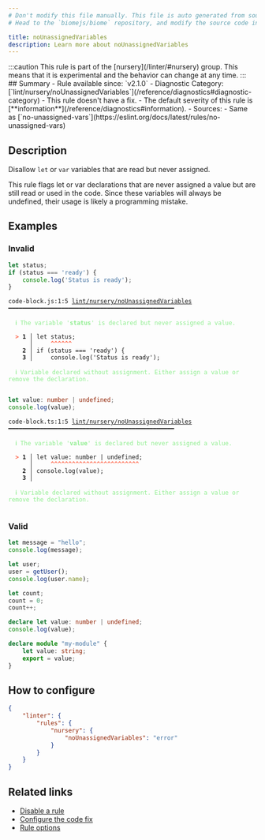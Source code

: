 ```yaml
---
# Don't modify this file manually. This file is auto generated from source, and you will lose your changes next time the website is built.
# Head to the `biomejs/biome` repository, and modify the source code in there.

title: noUnassignedVariables
description: Learn more about noUnassignedVariables
---
```


<Tabs>
<TabItem label="JavaScript (and super languages)" icon="seti:javascript">
:::caution
This rule is part of the [nursery](/linter/#nursery) group. This means that it is experimental and the behavior can change at any time.
:::
## Summary
- Rule available since: `v2.1.0`
- Diagnostic Category: [`lint/nursery/noUnassignedVariables`](/reference/diagnostics#diagnostic-category)
- This rule doesn't have a fix.
- The default severity of this rule is [**information**](/reference/diagnostics#information).
- Sources: 
  - Same as [`no-unassigned-vars`](https://eslint.org/docs/latest/rules/no-unassigned-vars)

## Description
Disallow `let` or `var` variables that are read but never assigned.

This rule flags let or var declarations that are never assigned a value but are still read or used in the code.
Since these variables will always be undefined, their usage is likely a programming mistake.

## Examples

### Invalid

```js
let status;
if (status === 'ready') {
    console.log('Status is ready');
}
```

<pre class="language-text"><code class="language-text">code-block.js:1:5 <a href="https://biomejs.dev/linter/rules/no-unassigned-variables">lint/nursery/noUnassignedVariables</a> ━━━━━━━━━━━━━━━━━━━━━━━━━━━━━━━━━━━━━━━━━━━━━━━<br /><br />  <strong><span style="color: lightgreen;">ℹ</span></strong> <span style="color: lightgreen;">The variable '</span><span style="color: lightgreen;"><strong>status</strong></span><span style="color: lightgreen;">' is declared but never assigned a value.</span><br />  <br />  <strong><span style="color: Tomato;">&gt;</span></strong> <strong>1 │ </strong>let status;<br />   <strong>   │ </strong>    <strong><span style="color: Tomato;">^</span></strong><strong><span style="color: Tomato;">^</span></strong><strong><span style="color: Tomato;">^</span></strong><strong><span style="color: Tomato;">^</span></strong><strong><span style="color: Tomato;">^</span></strong><strong><span style="color: Tomato;">^</span></strong><br />    <strong>2 │ </strong>if (status === 'ready') &#123;<br />    <strong>3 │ </strong>    console.log('Status is ready');<br />  <br />  <strong><span style="color: lightgreen;">ℹ</span></strong> <span style="color: lightgreen;">Variable declared without assignment. Either assign a value or remove the declaration.</span><br />  <br /></code></pre>

```ts
let value: number | undefined;
console.log(value);
```

<pre class="language-text"><code class="language-text">code-block.ts:1:5 <a href="https://biomejs.dev/linter/rules/no-unassigned-variables">lint/nursery/noUnassignedVariables</a> ━━━━━━━━━━━━━━━━━━━━━━━━━━━━━━━━━━━━━━━━━━━━━━━<br /><br />  <strong><span style="color: lightgreen;">ℹ</span></strong> <span style="color: lightgreen;">The variable '</span><span style="color: lightgreen;"><strong>value</strong></span><span style="color: lightgreen;">' is declared but never assigned a value.</span><br />  <br />  <strong><span style="color: Tomato;">&gt;</span></strong> <strong>1 │ </strong>let value: number | undefined;<br />   <strong>   │ </strong>    <strong><span style="color: Tomato;">^</span></strong><strong><span style="color: Tomato;">^</span></strong><strong><span style="color: Tomato;">^</span></strong><strong><span style="color: Tomato;">^</span></strong><strong><span style="color: Tomato;">^</span></strong><strong><span style="color: Tomato;">^</span></strong><strong><span style="color: Tomato;">^</span></strong><strong><span style="color: Tomato;">^</span></strong><strong><span style="color: Tomato;">^</span></strong><strong><span style="color: Tomato;">^</span></strong><strong><span style="color: Tomato;">^</span></strong><strong><span style="color: Tomato;">^</span></strong><strong><span style="color: Tomato;">^</span></strong><strong><span style="color: Tomato;">^</span></strong><strong><span style="color: Tomato;">^</span></strong><strong><span style="color: Tomato;">^</span></strong><strong><span style="color: Tomato;">^</span></strong><strong><span style="color: Tomato;">^</span></strong><strong><span style="color: Tomato;">^</span></strong><strong><span style="color: Tomato;">^</span></strong><strong><span style="color: Tomato;">^</span></strong><strong><span style="color: Tomato;">^</span></strong><strong><span style="color: Tomato;">^</span></strong><strong><span style="color: Tomato;">^</span></strong><strong><span style="color: Tomato;">^</span></strong><br />    <strong>2 │ </strong>console.log(value);<br />    <strong>3 │ </strong><br />  <br />  <strong><span style="color: lightgreen;">ℹ</span></strong> <span style="color: lightgreen;">Variable declared without assignment. Either assign a value or remove the declaration.</span><br />  <br /></code></pre>

### Valid

```js
let message = "hello";
console.log(message);

let user;
user = getUser();
console.log(user.name);

let count;
count = 0;
count++;
```

```ts
declare let value: number | undefined;
console.log(value);

declare module "my-module" {
    let value: string;
    export = value;
}
```

## How to configure
```json title="biome.json"
{
	"linter": {
		"rules": {
			"nursery": {
				"noUnassignedVariables": "error"
			}
		}
	}
}

```
## Related links

- [Disable a rule](/linter/#disable-a-rule)
- [Configure the code fix](/linter#configure-the-code-fix)
- [Rule options](/linter/#rule-options)

</TabItem>
</Tabs>

